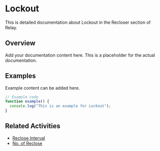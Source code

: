 # Lockout

This is detailed documentation about Lockout in the Recloser section of Relay.

## Overview

Add your documentation content here. This is a placeholder for the actual documentation.

## Examples

Example content can be added here.

```typescript
// Example code
function example() {
  console.log("This is an example for Lockout");
}
```

## Related Activities

- [Reclose Interval](/docs/relay/recloser/reclose-interval)
- [No. of Reclose](/docs/relay/recloser/no-of-reclose)
